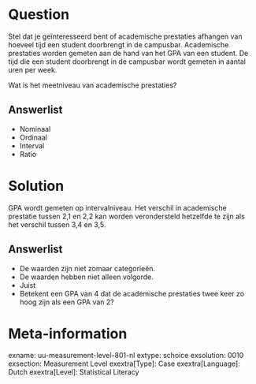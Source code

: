 Question
========
  
Stel dat je geïnteresseerd bent of academische prestaties afhangen van hoeveel tijd een student doorbrengt in de campusbar. Academische prestaties worden gemeten aan de hand van het GPA van een student. De tijd die een student doorbrengt in de campusbar wordt gemeten in aantal uren per week.


Wat is het meetniveau van academische prestaties?

  
Answerlist
----------
* Nominaal
* Ordinaal
* Interval
* Ratio

Solution
========
GPA wordt gemeten op intervalniveau. Het verschil in academische prestatie tussen 2,1 en 2,2 kan worden verondersteld hetzelfde te zijn als het verschil tussen 3,4 en 3,5.


Answerlist
----------
* De waarden zijn niet zomaar categorieën.
* De waarden hebben niet alleen volgorde.
* Juist
* Betekent een GPA van 4 dat de academische prestaties twee keer zo hoog zijn als een GPA van 2?

Meta-information
================
exname: uu-measurement-level-801-nl
extype: schoice
exsolution: 0010
exsection: Measurement Level
exextra[Type]: Case
exextra[Language]: Dutch
exextra[Level]: Statistical Literacy
